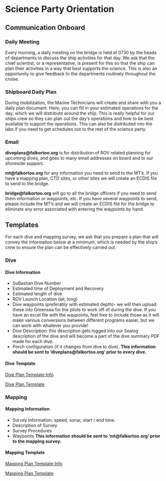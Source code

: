 # Science Party Orientation {.unnumbered}

## Communication Onboard

### Daily Meeting

Every morning, a daily meeting on the bridge is held at 0730 by the heads of departments to discuss the ship activities for that day. We ask that the chief scientist, or a representative, is present for this so that the ship can plan their activities in a way that best supports the science. This is also an opportunity to give feedback to the departments routinely throughout the cruise.

### Shipboard Daily Plan

During mobilization, the Marine Technicians will create and share with you a daily plan document. Here, you can fill in your estimated operations for the day, which we will distribute around the ship. This is really helpful for our ships crew so they can plan out the day's operations and how to be best available to support the operations. This can also be distributed into the labs if you need to get schedules out to the rest of the science party.

### Email

**diveplans\@falkortoo.org** is for distribution of ROV related planning for upcoming dives, and goes to many email addresses on board and to our shoreside support.

**mt\@falkortoo.org** for any information you need to send to the MT's. If you have a mapping plan, CTD sites, or other sites we will create an ECDIS file to send to the bridge.

**bridge\@falkortoo.org** will go to all the bridge officers if you need to send them information or waypoints, etc. If you have several waypoints to send, please include the MT's and we will create an ECDIS file for the bridge to eliminate any error associated with entering the waypoints by hand.

## Templates

For each dive and mapping survey, we ask that you prepare a plan that will convey the information below at a minimum, which is needed by the ship's crew to ensure the plan can be effectively carried out.

### Dive

#### Dive Information

-   SuBastian Dive Number
-   Estimated time of Deployment and Recovery
-   Estimated length of dive
-   ROV Launch Location (lat, long)
-   Dive waypoints (preferably with estimated depth)- we will then upload these into Greensea for the pilots to work off of during the dive. If you have an excel file with the waypoints, feel free to include those as it will make various conversions between different programs easier, but we can work with whatever you provide!
-   Dive Description: this description gets logged into our Sealog description of the dive and will become a part of the dive summary PDF made for each dive.
-   Porch configuration (if it changes from dive to dive). **This information should be sent to 'diveplans\@falkortoo.org' prior to every dive.**

#### Dive Template

<p><a href="assets/DivePlanTemplateInfo.pdf" download>Dive Plan Template Info</a></p>

<p><a href="assets/DivePlanTemplate.docx" download>Dive Plan Template</a></p>

### Mapping

#### Mapping Information

-   Survey Information: speed, sonar, start / end time.
-   Description of Survey
-   Survey Procedures
-   Waypoints **This information should be sent to 'mt\@falkortoo.org' prior to the mapping survey.**

#### Mapping Template

<p><a href="assets/MappingPlanTemplateInfo.pdf" download>Mapping Plan Template Info</a></p>

<p><a href="assets/MappingPlanTemplate.docx" download>Mapping Plan Template</a></p>